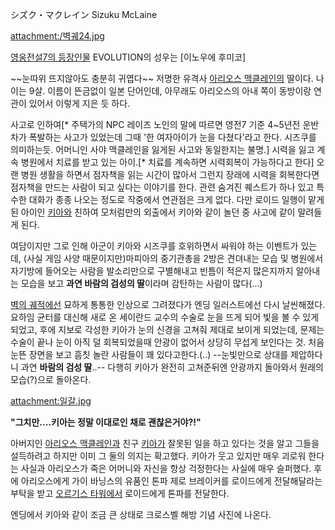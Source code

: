 シズク・マクレイン
Sizuku McLaine

attachment:/벽궤24.jpg

[[영웅전설7의 등장인물]] EVOLUTION의 성우는 [이노우에 후미코]

~~눈따위 뜨지않아도 충분히 귀엽다~~
저명한 유격사 [[아리오스 맥클레인]]의 딸이다. 나이는 9살. 이름이 뜬금없이 일본 단어인데, 아무래도 아리오스의 아내 쪽이 동방이랑 연관이 있어서 이렇게 지은 듯 하다.

사고로 인하여[* 주택가의 NPC 레이즈 노인의 말에 따르면 영전7 기준 4~5년전 운반차가 폭발하는 사고가 있었는데 그때 '한 여자아이가 눈을 다쳤다'라고 한다. 시즈쿠를 의미하는듯. 어머니인 사야 맥클레인을 잃게된 사고와 동일한지는 불명.] 시력을 잃고 계속 병원에서 치료를 받고 있는 아이.[* 치료를 계속하면 시력회복이 가능하다고 한다] 오랜 병원 생활을 하면서 점자책을 읽는 시간이 많아서 그런지 장래에 시력을 회복한다면 점자책을 만드는 사람이 되고 싶다는 이야기를 한다. 관련 숨겨진 퀘스트가 하나 있고 특수한 대화가 종종 나오는 정도로 작중에서 연관점은 크게 없다. 다만 로이드 일행이 맡게된 아이인 [[키아]]와 친하여 모처럼만의 외출에서 키아와 같이 놀던 중 사고에 같이 말려들게 된다.

여담이지만 그로 인해 아군이 키아와 시즈쿠를 호위하면서 싸워야 하는 이벤트가 있는데, (사실 게임 사양 때문이지만)마피아의 중기관총을 2방은 견뎌내는 모습 및 병원에서 자기방에 들어오는 사람을 발소리만으로 구별해내고 빈틈이 적은지 많은지까지 알아내는 모습을 보고 '''과연 바람의 검성의 딸'''이라며 감탄하는 사람이 많다(...)

[[벽의 궤적]]에선 묘하게 통통한 인상으로 그려졌다가 엔딩 일러스트에선 다시 날씬해졌다. 요하임 균터를 대신해 새로 온 세이란드 교수의 수술로 눈을 뜨게 되어 빛을 볼 수 있게 되었고, 후에 지보로 각성한 키아가 눈의 신경을 고쳐줘 제대로 보이게 되었는데, 문제는 수술이 끝나 눈이 아직 덜 회복되었을때 안광이 없어서 상당히 무섭게 보인다는 것. 처음 눈뜬 장면을 보고 흠칫 놀란 사람들이 꽤 있다고한다.(..) --눈빛만으로 상대를 제압하다니 과연 '''바람의 검성 딸'''..-- 다행히 키아가 완전히 고쳐준뒤엔 안광까지 돌아와서 원래의 모습(?)으로 돌아온다.

attachment:일갈.jpg

'''"그치만....키아는 정말 이대로인 채로 괜찮은거야?!"'''

아버지인 [[아리오스 맥클레인]]과 친구 [[키아]]가 잘못된 일을 하고 있다는 것을 알고 그들을 설득하려고 하지만 이미 그 둘의 의지는 확고했다. 키아가 웃고 있지만 매우 괴로워 한다는 사실과 아리오스가 죽은 어머니와 자신을 항상 걱정한다는 사실에 매우 슬퍼했다. 후에 아리오스에게 가이 바닝스의 유품인 톤파 제로 브레이커를 로이드에게 전달해달라는 부탁을 받고 [[오르기스 타워]]에서 로이드에게 톤파를 전달한다.

엔딩에서 키아와 같이 조금 큰 상태로 크로스벨 해방 기념 사진에 나온다.
